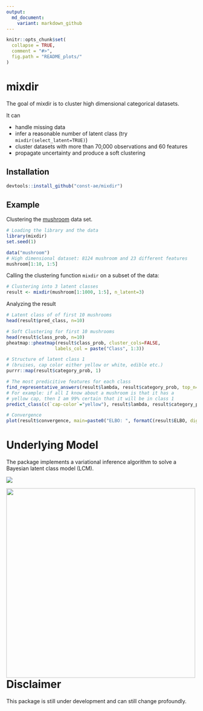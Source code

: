 ```yaml
---
output:
  md_document:
    variant: markdown_github
---
```


<!-- README.md is generated from README.Rmd. Please edit that file -->

```r
knitr::opts_chunk$set(
  collapse = TRUE,
  comment = "#>",
  fig.path = "README_plots/"
)
```

# mixdir

The goal of mixdir is to cluster high dimensional categorical datasets.

It can

* handle missing data
* infer a reasonable number of latent class (try `mixdir(select_latent=TRUE)`)
* cluster datasets with more than 70,000 observations and 60 features
* propagate uncertainty and produce a soft clustering

## Installation

```r
devtools::install_github("const-ae/mixdir")
```


## Example

Clustering the [mushroom](https://archive.ics.uci.edu/ml/datasets/mushroom) data set.

```r
# Loading the library and the data
library(mixdir)
set.seed(1)

data("mushroom")
# High dimensional dataset: 8124 mushroom and 23 different features
mushroom[1:10, 1:5]
```

Calling the clustering function `mixdir` on a subset of the data:

```r
# Clustering into 3 latent classes
result <- mixdir(mushroom[1:1000, 1:5], n_latent=3)
```


Analyzing the result

```r
# Latent class of of first 10 mushrooms
head(result$pred_class, n=10)

# Soft Clustering for first 10 mushrooms
head(result$class_prob, n=10)
pheatmap::pheatmap(result$class_prob, cluster_cols=FALSE,
                  labels_col = paste("Class", 1:3))

# Structure of latent class 1
# (bruises, cap color either yellow or white, edible etc.)
purrr::map(result$category_prob, 1)

# The most predicitive features for each class
find_representative_answers(result$lambda, result$category_prob, top_n=3)
# For example: if all I know about a mushroom is that it has a
# yellow cap, then I am 99% certain that it will be in class 1
predict_class(c(`cap-color`="yellow"), result$lambda, result$category_prob)

# Convergence
plot(result$convergence, main=paste0("ELBO: ", formatC(result$ELBO, digits = 3)))
```




# Underlying Model

The package implements a variational inference algorithm to solve a Bayesian latent class model (LCM). 


![](README_plots/model_plate_notation.png)


<a href="url"><img src="README_plots/equations_model.png" align="left" height="500" width="500" ></a>



# Disclaimer 

This package is still under development and can still change profoundly. 



































